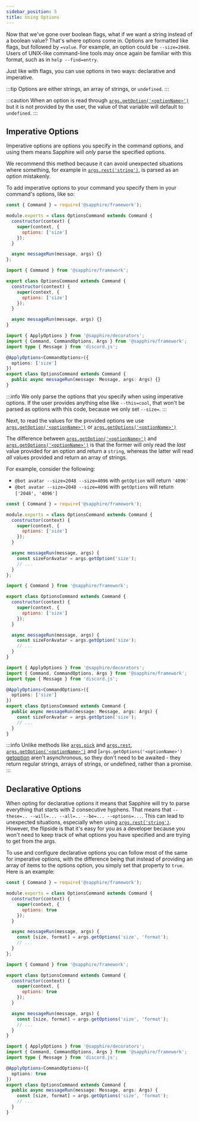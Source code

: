 ```yaml
---
sidebar_position: 5
title: Using Options
---
```



Now that we've gone over boolean flags, what if we want a string instead of a boolean value? That's where options come in.
Options are formatted like flags, but followed by `=value`.
For example, an option could be `--size=2048`.
Users of UNIX-like command-line tools may once again be familiar with this format, such as in `help --find=entry`.

Just like with flags, you can use options in two ways: declarative and imperative.

:::tip
Options are either strings, an array of strings, or `undefined`.
:::

:::caution
When an option is read through [`args.getOption('<optionName>')`][getoption] but it is not provided by the user,
the value of that variable will default to `undefined`.
:::

## Imperative Options

Imperative options are options you specify in the command options,
and using them means Sapphire will _only_ parse the specified options.

We recommend this method because it can avoid unexpected situations where something,
for example in [`args.rest('string')`][rest], is parsed as an option mistakenly.

To add imperative options to your command you specify them in your command's options, like so:

<Tabs groupId="language-choice">
<TabItem value="javascript" label="JavaScript" default>

```javascript {6}
const { Command } = require('@sapphire/framework');

module.exports = class OptionsCommand extends Command {
  constructor(context) {
    super(context, {
      options: ['size']
    });
  }

  async messageRun(message, args) {}
};
```

</TabItem>
<TabItem value="ESM" label="ESM">

```javascript {6}
import { Command } from '@sapphire/framework';

export class OptionsCommand extends Command {
  constructor(context) {
    super(context, {
      options: ['size']
    });
  }

  async messageRun(message, args) {}
}
```

</TabItem>
<TabItem value="typescript" label="TypeScript">

```typescript {6}
import { ApplyOptions } from '@sapphire/decorators';
import { Command, CommandOptions, Args } from '@sapphire/framework';
import type { Message } from 'discord.js';

@ApplyOptions<CommandOptions>({
  options: ['size']
})
export class OptionsCommand extends Command {
  public async messageRun(message: Message, args: Args) {}
}
```

</TabItem>
</Tabs>

:::info
We only parse the options that you specify when using imperative options. If the user provides anything else like `--this=cool`,
that won't be parsed as options with this code, because we only set `--size=`.
:::

Next, to read the values for the provided options we use [`args.getOption('<optionName>')`][getoption] or [`args.getOptions('<optionName>')`][getoption]

The difference between [`args.getOption('<optionName>')`][getoption] and [`args.getOptions('<optionName>')`][getoptions]
is that the former will only read the _last_ value provided for an option and return a `string`,
whereas the latter will read _all_ values provided and return an array of strings.

For example, consider the following:

- `@bot avatar --size=2048 --size=4096` with `getOption` will return `'4096'`
- `@bot avatar --size=2048 --size=4096` with `getOptions` will return `['2048', '4096']`

<Tabs groupId="language-choice">
<TabItem value="javascript" label="JavaScript" default>

```javascript {6}
const { Command } = require('@sapphire/framework');

module.exports = class OptionsCommand extends Command {
  constructor(context) {
    super(context, {
      options: ['size']
    });
  }

  async messageRun(message, args) {
    const sizeForAvatar = args.getOption('size');
    // ...
  }
};
```

</TabItem>
<TabItem value="ESM" label="ESM">

```javascript {6}
import { Command } from '@sapphire/framework';

export class OptionsCommand extends Command {
  constructor(context) {
    super(context, {
      options: ['size']
    });
  }

  async messageRun(message, args) {
    const sizeForAvatar = args.getOption('size');
    // ...
  }
}
```

</TabItem>
<TabItem value="typescript" label="TypeScript">

```typescript {6,10}
import { ApplyOptions } from '@sapphire/decorators';
import { Command, CommandOptions, Args } from '@sapphire/framework';
import type { Message } from 'discord.js';

@ApplyOptions<CommandOptions>({
  options: ['size']
})
export class OptionsCommand extends Command {
  public async messageRun(message: Message, args: Args) {
    const sizeForAvatar = args.getOption('size');
    // ...
  }
}
```

</TabItem>
</Tabs>

:::info
Unlike methods like [`args.pick`][pick] and [`args.rest`][rest], [`args.getOption('<optionName>')`][getoption] and [`args.getOptions('<optionName>')` [getoption] aren't asynchronous, so they don't need to be awaited - they return regular strings, arrays of strings, or undefined, rather than a promise.
:::

## Declarative Options

When opting for declarative options it means that Sapphire will try to parse everything that starts with 2 consecutive hyphens.
That means that `--these=.. --will=... --all=.. --be=... --options=...`. This can lead to unexpected situations,
especially when using [`args.rest('string')`][rest].
However, the flipside is that it's easy for you as a developer because you won't need to keep track of what options
you have specified and are trying to get from the args.

To use and configure declarative options you can follow most of the same for imperative options,
with the difference being that instead of providing an array of items to the options option,
you simply set that property to `true`. Here is an example:

<Tabs groupId="language-choice">
<TabItem value="javascript" label="JavaScript" default>

```javascript {6}
const { Command } = require('@sapphire/framework');

module.exports = class OptionsCommand extends Command {
  constructor(context) {
    super(context, {
      options: true
    });
  }

  async messageRun(message, args) {
    const [size, format] = args.getOptions('size', 'format');
    // ...
  }
};
```

</TabItem>
<TabItem value="ESM" label="ESM">

```javascript {6}
import { Command } from '@sapphire/framework';

export class OptionsCommand extends Command {
  constructor(context) {
    super(context, {
      options: true
    });
  }

  async messageRun(message, args) {
    const [size, format] = args.getOptions('size', 'format');
    // ...
  }
}
```

</TabItem>
<TabItem value="typescript" label="TypeScript">

```typescript {6,10}
import { ApplyOptions } from '@sapphire/decorators';
import { Command, CommandOptions, Args } from '@sapphire/framework';
import type { Message } from 'discord.js';

@ApplyOptions<CommandOptions>({
  options: true
})
export class OptionsCommand extends Command {
  public async messageRun(message: Message, args: Args) {
    const [size, format] = args.getOptions('size', 'format');
    // ...
  }
}
```

</TabItem>
</Tabs>

[getoption]: ../../Documentation/api-framework/classes/Args#getOption
[getoptions]: ../../Documentation/api-framework/classes/Args#getOptions
[pick]: ../../Documentation/api-framework/classes/Args#pick
[rest]: ../../Documentation/api-framework/classes/Args#rest
